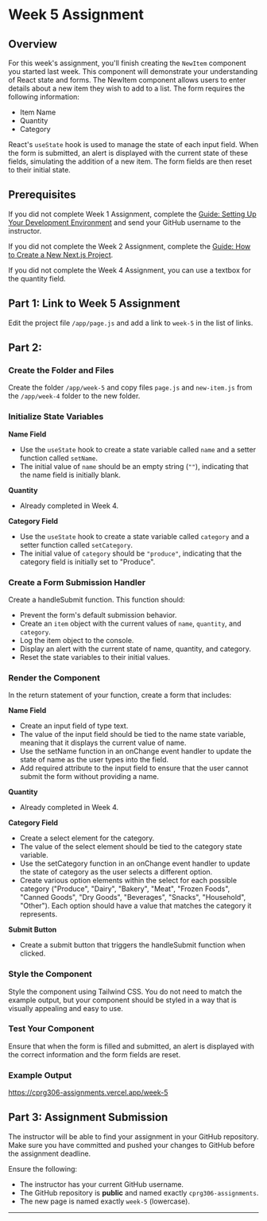 # Week 5 Assignment

## Overview

For this week's assignment, you'll finish creating the `NewItem` component you started last week. This component will demonstrate your understanding of React state and forms. The NewItem component allows users to enter details about a new item they wish to add to a list. The form requires the following information:

- Item Name
- Quantity
- Category

React's `useState` hook is used to manage the state of each input field. When the form is submitted, an alert is displayed with the current state of these fields, simulating the addition of a new item. The form fields are then reset to their initial state.

## Prerequisites

If you did not complete Week 1 Assignment, complete the [Guide: Setting Up Your Development Environment](/guides-and-references/development-environment-setup) and send your GitHub username to the instructor.

If you did not complete the Week 2 Assignment, complete the [Guide: How to Create a New Next.js Project](/guides-and-references/creating-new-nextjs-project).

If you did not complete the Week 4 Assignment, you can use a textbox for the quantity field.

## Part 1: Link to Week 5 Assignment

Edit the project file `/app/page.js` and add a link to `week-5` in the list of links.

## Part 2:


<Steps>

### Create the Folder and Files

Create the folder `/app/week-5` and copy files `page.js` and `new-item.js` from the `/app/week-4` folder to the new folder.

### Initialize State Variables

**Name Field**

- Use the `useState` hook to create a state variable called `name` and a setter function called `setName`.
- The initial value of `name` should be an empty string (`""`), indicating that the name field is initially blank.

**Quantity**

- Already completed in Week 4.

**Category Field**

- Use the `useState` hook to create a state variable called `category` and a setter function called `setCategory`.
- The initial value of `category` should be `"produce"`, indicating that the category field is initially set to "Produce".

### Create a Form Submission Handler

Create a handleSubmit function. This function should:

- Prevent the form's default submission behavior.
- Create an `item` object with the current values of `name`, `quantity`, and `category`.
- Log the item object to the console.
- Display an alert with the current state of name, quantity, and category.
- Reset the state variables to their initial values.

### Render the Component

In the return statement of your function, create a form that includes:

**Name Field**

- Create an input field of type text.
- The value of the input field should be tied to the name state variable, meaning that it displays the current value of name.
- Use the setName function in an onChange event handler to update the state of name as the user types into the field.
- Add required attribute to the input field to ensure that the user cannot submit the form without providing a name.

**Quantity**

- Already completed in Week 4.

**Category Field**

- Create a select element for the category.
- The value of the select element should be tied to the category state variable.
- Use the setCategory function in an onChange event handler to update the state of category as the user selects a different option.
- Create various option elements within the select for each possible category ("Produce", "Dairy", "Bakery", "Meat", "Frozen Foods", "Canned Goods", "Dry Goods", "Beverages", "Snacks", "Household", "Other"). Each option should have a value that matches the category it represents.

**Submit Button**

- Create a submit button that triggers the handleSubmit function when clicked.

### Style the Component

Style the component using Tailwind CSS. You do not need to match the example output, but your component should be styled in a way that is visually appealing and easy to use.

### Test Your Component

Ensure that when the form is filled and submitted, an alert is displayed with the correct information and the form fields are reset.

</Steps>

### Example Output

https://cprg306-assignments.vercel.app/week-5

## Part 3: Assignment Submission

The instructor will be able to find your assignment in your GitHub repository. Make sure you have committed and pushed your changes to GitHub before the assignment deadline.

Ensure the following:

- The instructor has your current GitHub username.
- The GitHub repository is **public** and named exactly `cprg306-assignments`.
- The new page is named exactly `week-5` (lowercase).

---



<AssignmentChecker week="5" />
